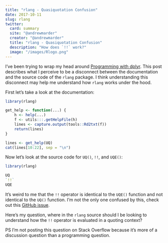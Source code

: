 ```yaml
---
title: "rlang - Quasiquotation Confusion"
date: 2017-10-11
slug: rlang
twitter:
  card: summary
  site: "@andrewmarder"
  creator: "@andrewmarder"
  title: "rlang - Quasiquotation Confusion"
  description: "How does `!!` work?"
  image: "/images/Rlogo.png"
---
```


I've been trying to wrap my head around [Programming with dplyr](https://cran.r-project.org/web/packages/dplyr/vignettes/programming.html). This post describes what I perceive to be a disconnect between the documentation and the source code of the `rlang` package. I think understanding this disconnect may help me understand how `rlang` works under the hood.

First let's take a look at the documentation:

```r
library(rlang)

get_help <- function(...) {
    h <- help(...)
    f <- utils:::.getHelpFile(h)
    lines <- capture.output(tools::Rd2txt(f))
    return(lines)
}

lines <- get_help(UQ)
cat(lines[10:22], sep = "\n")
```

Now let's look at the source code for `UQ()`, `!!`, and `UQE()`:

```r
library(rlang)

UQ
`!!`
UQE
```

It's weird to me that the `!!` operator is identical to the `UQE()` function and not identical to the `UQ()` function. I'm not the only one confused by this, check out this [GitHub issue](https://github.com/tidyverse/rlang/issues/256).

Here's my question, where in the `rlang` source should I be looking to understand how the `!!` operator is evaluated in a quoting context?

PS I'm not posting this question on Stack Overflow because it's more of a discussion question than a programming question.
